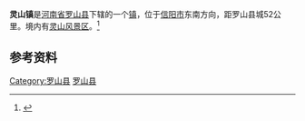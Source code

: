 {{中国乡级行政区
| 行政区全称 = 灵山镇
| 景观照片文件名 = 
| 景观照片描述 = 
| 汉语拼音 = 
| 通用拼音 = 
| 注音符號 = 
| 其它标音类型1 = 
| 其它标音1 = 
| 其它标音类型2 = 
| 其它标音2 = 
| 其它语言类型1 = 
| 其它语言地名1 = 
| 其它语言类型2 = 
| 其它语言地名2 = 
| 上级行政区 = [[河南省|河南省]][[罗山县|罗山县]]
| 行政区类别 = [[镇_(中华人民共和国)|镇]]
| 行政区划代码 = 411521103
| 地理坐标 = {{coord|31|57|0|N|114|18|0|E}}
| 总面积 = 125km²
| 户籍人口 = 
| 户籍人口年份 = 
| 常住人口 = 
| 常住人口年份 = 
| 人口密度 = 
| 领导人职务1 = 
| 领导人姓名1 = 
| 领导人职务2 = 
| 领导人姓名2 = 
| 行政区划 = 
| 官方网站 = 
| 政府驻地 = 
| 邮政编码 =  
| 毗邻行政区 = 
| 位置图文件名 = 
| 位置图描述 = 
}}
'''灵山镇'''是[[河南省|河南省]][[罗山县|罗山县]]下辖的一个[[镇_(中华人民共和国)|镇]]，位于[[信阳市|信阳市]]东南方向，距罗山县城52公里。境内有[[信阳灵山风景名胜区|灵山风景区]]。<ref>{{cite web| language =zh-cn| publisher =罗山县人民政府| title =省级文明镇——灵山镇| url =http://www.luoshan.gov.cn/html/20096176795853025815.html| author =| date =| accessdate =2009-11-07| deadurl =yes| archiveurl =https://web.archive.org/web/20091030003534/http://www.luoshan.gov.cn/html/20096176795853025815.html| archivedate =2009-10-30}}</ref>
==参考资料==
{{reflist}}

{{Henan-stub}}
{{罗山县行政区划}}

[[Category:罗山县|Category:罗山县]]
[[Category:信阳建制镇|罗山县]]